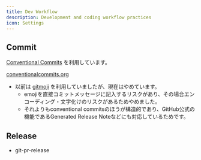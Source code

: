 ```yaml
---
title: Dev Workflow
description: Development and coding workflow practices
icon: Settings
---
```


## Commit

[Conventional Commits](https://www.conventionalcommits.org/ja/v1.0.0/) を利用しています。

[conventionalcommits.org](https://www.conventionalcommits.org/ja/v1.0.0/)

* 以前は [gitmoji](https://gitmoji.dev/) を利用していましたが、現在はやめています。
  * emojiを直接コミットメッセージに記入するリスクがあり、その場合エンコーディング・文字化けのリスクがあるためやめました。
  * それよりもconventional commitsのほうが構造的であり、GitHub公式の機能であるGenerated Release Noteなどにも対応しているためです。

## Release

* git-pr-release
